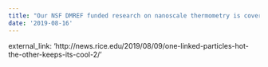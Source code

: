 ```yaml
---
title: "Our NSF DMREF funded research on nanoscale thermometry is covered by Rice University News"
date: '2019-08-16'
---
```


external_link: 'http://news.rice.edu/2019/08/09/one-linked-particles-hot-the-other-keeps-its-cool-2/'